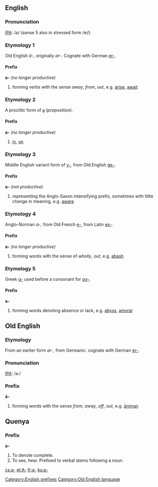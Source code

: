 ==English==
===Pronunciation===
[[IPA]]: /ə/ (sense 5 also in stressed form /ei/)

===Etymology 1===
Old English ''ā-'', originally ''ar-''.  Cognate with German [[er-]].

====Prefix====
'''a-''' ''(no longer productive)''
# forming verbs with the sense ''away'', ''from'', ''out'', e.g. [[arise]], [[await]]

===Etymology 2===
A proclitic form of [[a]] (''preposition'').

====Prefix====
'''a-''' ''(no longer productive)''
# [[in]], [[on]]

===Etymology 3===
Middle English variant form of [[y-]], from Old English [[ge-|ġe-]].

====Prefix====
'''a-''' ''(not productive)''
# representing the Anglo-Saxon intensifying prefix, sometimes with little change in meaning, e.g. [[aware]]

===Etymology 4===
Anglo-Norman ''a-'', from Old French [[e-]], from Latin [[ex-]].

====Prefix====
'''a-''' ''(no longer productive)''
# forming words with the sense of ''wholly'', ''out'', e.g. [[abash]]

===Etymology 5===
Greek [[α-]] used before a consonant for [[αν-]].

====Prefix====
'''a-'''
# forming words denoting absence or lack, e.g. [[abyss]], [[amoral]]


[[Category:English prefixes]]


==Old English==
===Etymology===
From an earlier form ''ar-'', from Germanic: cognate with German [[er-]].

===Pronunciation===
[[IPA]]: /a:/

===Prefix===
'''ā-'''
# forming words with the sense ''from'', ''away'', ''off'', ''out'', e.g. [[animan|āniman]]

[[Category:Old English language]]


==Quenya==
===Prefix===
'''a-'''
# To denote complete.
# To see, hear. Prefixed to verbal stems following a noun.

[[cs:a-]]
[[et:A-]]
[[fr:a-]]
[[ku:a-]]